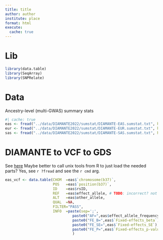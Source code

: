 ```yaml
---
title: title
author: author
institute: place
format: html
execute:
  cache: true
---
```


# Lib
```r
library(data.table)
library(SeqArray)
library(SNPRelate)
```

# Data
Ancestry-level (multi-GWAS) summary stats
```r
#| cache: true
eas <- fread("../data/DIAMANTE2022/sumstat/DIAMANTE-EAS.sumstat.txt", header=T)
eur <- fread("../data/DIAMANTE2022/sumstat/DIAMANTE-EUR.sumstat.txt", header=T)
sas <- fread("../data/DIAMANTE2022/sumstat/DIAMANTE-SAS.sumstat.txt", header=T)
```

# DIAMANTE to VCF to GDS
See [here](https://gatk.broadinstitute.org/hc/en-us/articles/360035531692-VCF-Variant-Call-Format)
Maybe better to call unix tools from R to just load the needed parts?
  Yes, see `r ?fread` and see the `r cmd` arg.
```r
eas_vcf <- data.table(CHOM  =eas$`chromosome(b37)`,
                      POS   =eas$`position(b37)`,
                      ID    =eas$rsID,
                      REF   =eas$effect_allele, # TODO: incorrect? not sure.
                      ALT   =eas$other_allele,
                      QUAL  =NA,
                      FILTER="PASS",
                      INFO  =paste(sep=';',
                               paste0("AF=",eas$effect_allele_frequency),
                               paste0("FE_B=",eas$`Fixed-effects_beta`),
                               paste0("FE_SE=",eas$`Fixed-effects_SE`),
                               paste0("FE_P=",eas$`Fixed-effects_p-value`)
                               )
```

